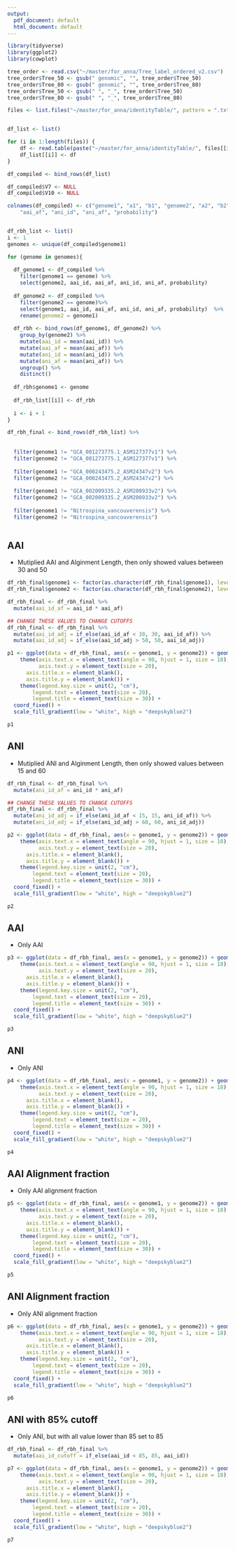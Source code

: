 ```yaml
---
output:
  pdf_document: default
  html_document: default
---
```


```r
library(tidyverse)
library(ggplot2)
library(cowplot)
```

```r
tree_order <- read.csv("~/master/for_anna/Tree_label_ordered_v2.csv")
tree_order$Tree_50 <- gsub(" genomic", "", tree_order$Tree_50)
tree_order$Tree_80 <- gsub(" genomic", "", tree_order$Tree_80)
tree_order$Tree_50 <- gsub(" ", "_", tree_order$Tree_50)
tree_order$Tree_80 <- gsub(" ", "_", tree_order$Tree_80)

files <- list.files("~/master/for_anna/identityTable/", pattern = ".txt")


df_list <- list()

for (i in 1:length(files)) {
    df <- read.table(paste("~/master/for_anna/identityTable/", files[[i]], sep = ""))
    df_list[[i]] <- df
}

df_compiled <- bind_rows(df_list)

df_compiled$V7 <- NULL
df_compiled$V10 <- NULL

colnames(df_compiled) <- c("genome1", "a1", "b1", "genome2", "a2", "b2", "aai_id", 
    "aai_af", "ani_id", "ani_af", "probability")


df_rbh_list <- list()
i <- 1
genomes <- unique(df_compiled$genome1) 

for (genome in genomes){
  
  df_genome1 <- df_compiled %>%
    filter(genome1 == genome) %>%
    select(genome2, aai_id, aai_af, ani_id, ani_af, probability) 
  
  df_genome2 <- df_compiled %>%
    filter(genome2 == genome)%>%
    select(genome1, aai_id, aai_af, ani_id, ani_af, probability)  %>%
    rename(genome2 = genome1)
  
  df_rbh <- bind_rows(df_genome1, df_genome2) %>%
    group_by(genome2) %>%
    mutate(aai_id = mean(aai_id)) %>%
    mutate(aai_af = mean(aai_af)) %>%
    mutate(ani_id = mean(ani_id)) %>%
    mutate(ani_af = mean(ani_af)) %>%
    ungroup() %>%
    distinct() 
  
  df_rbh$genome1 <- genome
  
  df_rbh_list[[i]] <- df_rbh
  
  i <- i + 1
}

df_rbh_final <- bind_rows(df_rbh_list) %>%
  
  
  filter(genome1 != "GCA_001273775.1_ASM127377v1") %>%
  filter(genome2 != "GCA_001273775.1_ASM127377v1") %>%
  
  filter(genome1 != "GCA_000243475.2_ASM24347v2") %>%
  filter(genome2 != "GCA_000243475.2_ASM24347v2") %>%
  
  filter(genome1 != "GCA_002009335.2_ASM200933v2") %>%
  filter(genome2 != "GCA_002009335.2_ASM200933v2") %>%
  
  filter(genome1 != "Nitrospina_vancouverensis") %>%
  filter(genome2 != "Nitrospina_vancouverensis") 
  
```

## AAI

- Mutiplied AAI and Alginment Length, then only showed values between 30 and 50

```r
df_rbh_final$genome1 <- factor(as.character(df_rbh_final$genome1), levels = tree_order$Tree_80[1:34])
df_rbh_final$genome2 <- factor(as.character(df_rbh_final$genome2), levels = tree_order$Tree_80[1:34])

df_rbh_final <- df_rbh_final %>%
  mutate(aai_id_af = aai_id * aai_af) 

## CHANGE THESE VALUES TO CHANGE CUTOFFS
df_rbh_final <- df_rbh_final %>%
  mutate(aai_id_adj = if_else(aai_id_af < 30, 30, aai_id_af)) %>%
  mutate(aai_id_adj = if_else(aai_id_adj > 50, 50, aai_id_adj)) 

p1 <- ggplot(data = df_rbh_final, aes(x = genome1, y = genome2)) + geom_tile(aes(fill = aai_id_adj)) + 
    theme(axis.text.x = element_text(angle = 90, hjust = 1, size = 18), 
          axis.text.y = element_text(size = 20), 
      axis.title.x = element_blank(), 
      axis.title.y = element_blank()) + 
    theme(legend.key.size = unit(2, "cm"), 
        legend.text = element_text(size = 20),
        legend.title = element_text(size = 30)) + 
  coord_fixed() +
  scale_fill_gradient(low = "white", high = "deepskyblue2") 
```


```r
p1
```

\newpage

## ANI

- Mutiplied ANI and Alginment Length, then only showed values between 15 and 60

```r
df_rbh_final <- df_rbh_final %>%
  mutate(ani_id_af = ani_id * ani_af)

## CHANGE THESE VALUES TO CHANGE CUTOFFS
df_rbh_final <- df_rbh_final %>%
  mutate(ani_id_adj = if_else(ani_id_af < 15, 15, ani_id_af)) %>%
  mutate(ani_id_adj = if_else(ani_id_adj > 60, 60, ani_id_adj)) 

p2 <- ggplot(data = df_rbh_final, aes(x = genome1, y = genome2)) + geom_tile(aes(fill = ani_id_adj)) + 
    theme(axis.text.x = element_text(angle = 90, hjust = 1, size = 18), 
          axis.text.y = element_text(size = 20), 
      axis.title.x = element_blank(), 
      axis.title.y = element_blank()) + 
    theme(legend.key.size = unit(2, "cm"), 
        legend.text = element_text(size = 20),
        legend.title = element_text(size = 30)) + 
  coord_fixed() +
  scale_fill_gradient(low = "white", high = "deepskyblue2") 
```


```r
p2
```

\newpage

## AAI

- Only AAI

```r
p3 <- ggplot(data = df_rbh_final, aes(x = genome1, y = genome2)) + geom_tile(aes(fill = aai_id)) + 
    theme(axis.text.x = element_text(angle = 90, hjust = 1, size = 18), 
          axis.text.y = element_text(size = 20), 
      axis.title.x = element_blank(), 
      axis.title.y = element_blank()) + 
    theme(legend.key.size = unit(2, "cm"), 
        legend.text = element_text(size = 20),
        legend.title = element_text(size = 30)) + 
  coord_fixed() +
  scale_fill_gradient(low = "white", high = "deepskyblue2") 
```


```r
p3
```

\newpage

## ANI

- Only ANI

```r
p4 <- ggplot(data = df_rbh_final, aes(x = genome1, y = genome2)) + geom_tile(aes(fill = ani_id)) + 
    theme(axis.text.x = element_text(angle = 90, hjust = 1, size = 18), 
          axis.text.y = element_text(size = 20), 
      axis.title.x = element_blank(), 
      axis.title.y = element_blank()) + 
    theme(legend.key.size = unit(2, "cm"), 
        legend.text = element_text(size = 20),
        legend.title = element_text(size = 30)) + 
  coord_fixed() +
  scale_fill_gradient(low = "white", high = "deepskyblue2") 
```


```r
p4
```


\newpage

## AAI Alignment fraction

- Only AAI alignment fraction

```r
p5 <- ggplot(data = df_rbh_final, aes(x = genome1, y = genome2)) + geom_tile(aes(fill = aai_af)) + 
    theme(axis.text.x = element_text(angle = 90, hjust = 1, size = 18), 
          axis.text.y = element_text(size = 20), 
      axis.title.x = element_blank(), 
      axis.title.y = element_blank()) + 
    theme(legend.key.size = unit(2, "cm"), 
        legend.text = element_text(size = 20),
        legend.title = element_text(size = 30)) + 
  coord_fixed() +
  scale_fill_gradient(low = "white", high = "deepskyblue2") 
```


```r
p5
```

\newpage

## ANI Alignment fraction

- Only ANI alignment fraction

```r
p6 <- ggplot(data = df_rbh_final, aes(x = genome1, y = genome2)) + geom_tile(aes(fill = ani_af)) + 
    theme(axis.text.x = element_text(angle = 90, hjust = 1, size = 18), 
          axis.text.y = element_text(size = 20), 
      axis.title.x = element_blank(), 
      axis.title.y = element_blank()) + 
    theme(legend.key.size = unit(2, "cm"), 
        legend.text = element_text(size = 20),
        legend.title = element_text(size = 30)) + 
  coord_fixed() +
  scale_fill_gradient(low = "white", high = "deepskyblue2") 
```


```r
p6
```

\newpage

## ANI with 85% cutoff

- Only ANI, but with all value lower than 85 set to 85

```r
df_rbh_final <- df_rbh_final %>%
  mutate(aai_id_cutoff = if_else(aai_id < 85, 85, aai_id)) 

p7 <- ggplot(data = df_rbh_final, aes(x = genome1, y = genome2)) + geom_tile(aes(fill = aai_id_cutoff)) + 
    theme(axis.text.x = element_text(angle = 90, hjust = 1, size = 18), 
          axis.text.y = element_text(size = 20), 
      axis.title.x = element_blank(), 
      axis.title.y = element_blank()) + 
    theme(legend.key.size = unit(2, "cm"), 
        legend.text = element_text(size = 20),
        legend.title = element_text(size = 30)) + 
  coord_fixed() +
  scale_fill_gradient(low = "white", high = "deepskyblue2") 
```


```r
p7
```
